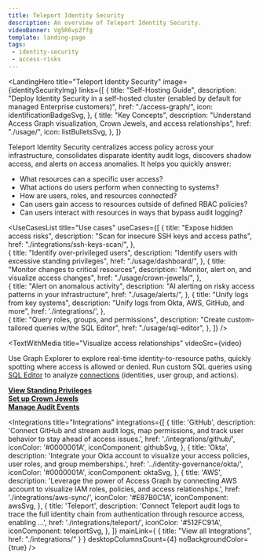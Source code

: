 ```yaml
---
title: Teleport Identity Security
description: An overview of Teleport Identity Security.
videoBanner: Vg5R6vpZffg
template: landing-page
tags:
 - identity-security
 - access-risks
---
```




<LandingHero
  title="Teleport Identity Security"
  image={identitySecurityImg}
  links={[
    {
      title: "Self-Hosting Guide",
      description: "Deploy Identity Security in a self-hosted cluster (enabled by default for managed Enterprise customers)",
      href: "./access-graph/",
      icon: identificationBadgeSvg,
    },
    {
      title: "Key Concepts",
      description: "Understand Access Graph visualization, Crown Jewels, and access relationships",
      href: "./usage/",
      icon: listBulletsSvg,
    },
  ]}
>
  Teleport Identity Security centralizes access policy across your infrastructure, consolidates disparate identity audit logs, discovers shadow access, and alerts on access anomalies. It helps you quickly answer:
  - What resources can a specific user access?
  - What actions do users perform when connecting to systems?
  - How are users, roles, and resources connected?
  - Can users gain access to resources outside of defined RBAC policies?
  - Can users interact with resources in ways that bypass audit logging?

</LandingHero>

<UseCasesList
  title="Use cases"
  useCases={[
    {
      title: "Expose hidden access risks",
      description: "Scan for insecure SSH keys and access paths",
      href: "./integrations/ssh-keys-scan/",
    },  
    {
      title: "Identify over-privileged users",
      description: "Identify users with excessive standing privileges",
      href: "./usage/dashboard/",
    },
    {
      title: "Monitor changes to critical resources",
      description: "Monitor, alert on, and visualize access changes",
      href: "./usage/crown-jewels/",
    },  
    {
      title: "Alert on anomalous activity",
      description: "AI alerting on risky access patterns in your infrastructure",
      href: "./usage/alerts/",
    },
    {
      title: "Unify logs from key systems",
      description: "Unify logs from Okta, AWS, GitHub, and more",
      href: './integrations/',
    },  
    {
      title: "Query roles, groups, and permissions",
      description: "Create custom-tailored queries w/the SQL Editor",
      href: "./usage/sql-editor",
    },
  ]}
/>

<TextWithMedia
  title="Visualize access relationships"
  videoSrc={video}
>
  Use Graph Explorer to explore real-time identity-to-resource paths, quickly spotting where access is allowed or denied. Run custom SQL queries using [SQL Editor](./usage/sql-editor.mdx) to analyze
  [connections](./usage/graph-explorer.mdx) (identities, user group, and actions).

  **[View Standing Privileges](./usage/dashboard.mdx)**  
  **[Set up Crown Jewels](./usage/crown-jewels.mdx)**  
  **[Manage Audit Events](./integrations/teleport.mdx)**
</TextWithMedia>

<Integrations
  title="Integrations"
  integrations={[
    {
      title: 'GitHub',
      description: 'Connect GitHub and stream audit logs, map permissions, and track user behavior to stay ahead of access issues.',
      href: './integrations/github/',
      iconColor: '#0000001A',
      iconComponent: githubSvg,
    },
    {
      title: 'Okta',
      description: 'Integrate your Okta account to visualize your access policies, user roles, and group memberships.',
      href: '../identity-governance/okta/',
      iconColor: '#0000001A',
      iconComponent: oktaSvg,
    },
    {
      title: 'AWS',
      description: 'Leverage the power of Access Graph by connecting AWS account to visualize IAM roles, policies, and access relationships.',
      href: './integrations/aws-sync/',
      iconColor: '#E87B0C1A',
      iconComponent: awsSvg,
    },
    {
      title: 'Teleport',
      description: 'Connect Teleport audit logs to trace the full identity chain from authentication through resource access, enabling ...',
      href: './integrations/teleport/',
      iconColor: '#512FC91A',
      iconComponent: teleportSvg,
    },
  ]}
  mainLink={
    {
      title: "View all Integrations",
      href: "./integrations/"
    }
  }
  desktopColumnsCount={4}
  noBackgroundColor={true}
/>
